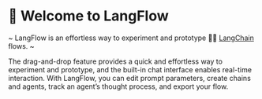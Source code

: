 # 👋 Welcome to LangFlow

~ LangFlow is an effortless way to experiment and prototype 🦜🔗 [LangChain](https://github.com/hwchase17/langchain) flows. ~

<div style={{ marginBottom: '20px', display: 'flex', justifyContent: 'center' }}>
The drag-and-drop feature provides a quick and effortless way to experiment and prototype, and the built-in chat interface enables real-time interaction. With LangFlow, you can edit prompt parameters, create chains and agents, track an agent’s thought process, and export your flow.
</div>


<div style={{ marginBottom: '20px', display: 'flex', justifyContent: 'center' }}>
<ZoomableImage
  alt="Docusaurus themed image"
  sources={{
    light: 'img/langflow-demo2.gif',
  }}
  />
</div>